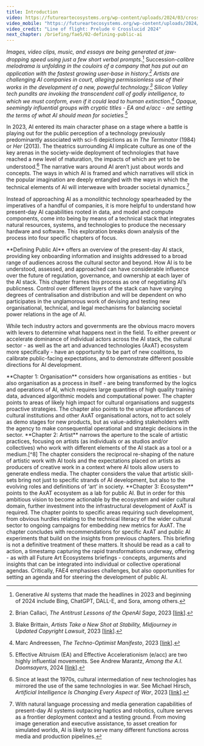 ```yaml
---
title: Introduction
video: https://futureartecosystems.org/wp-content/uploads/2024/03/crosslucid-fae4-prelude.mp4
video_mobile: "https://futureartecosystems.org/wp-content/uploads/2024/03/CROSSLUCID_CH0A_PRE_HD.mp4"
video_credit: "Line of flight: Prelude © Crosslucid 2024"
next_chapter: /briefing/fae5/02-defining-public-ai
---
```


<Box>

_Images, video clips, music, and essays are being generated at jaw-dropping speed using just a few short verbal prompts._[^1] Succession-_calibre melodrama is unfolding in the couloirs of a company that has put out an application with the fastest growing user-base in history.[^2] Artists are challenging AI companies in court, alleging permissionless use of their works in the development of a new, powerful technology.[^3] Silicon Valley tech pundits are invoking the transcendent call of godly intelligence, to which we must conform, even if it could lead to human extinction.[^4] Opaque, seemingly influential groups with cryptic titles - EA and e/acc - are setting the terms of what AI should mean for societies._[^5]

In 2023, AI entered its main character phase on a stage where a battle is playing out for the public perception of a technology previously predominantly associated with sci-fi depictions as in _The Terminator_ (1984) or _Her_ (2013). The theatrics surrounding AI implicate culture as one of the key arenas in the society-wide deployment of technologies that have reached a new level of maturation, the impacts of which are yet to be understood.[^6] The narrative wars around AI aren’t just about words and concepts. The ways in which AI is framed and which narratives will stick in the popular imagination are deeply entangled with the ways in which the technical elements of AI will interweave with broader societal dynamics.[^7]

Instead of approaching AI as a monolithic technology spearheaded by the imperatives of a handful of companies, it is more helpful to understand how present-day AI capabilities rooted in data, and model and compute components, come into being by means of a technical stack that integrates natural resources, systems, and technologies to produce the necessary hardware and software. This exploration breaks down analysis of the process into four specific chapters of focus.

</Box>

<Box>
**Defining Public AI** offers an overview of the present-day AI stack, providing key onboarding information and insights addressed to a broad range of audiences across the cultural sector and beyond. How AI is to be understood, assessed, and approached can have considerable influence over the future of regulation, governance, and ownership at each layer of the AI stack. This chapter frames this process as one of negotiating AI’s publicness. Control over different layers of the stack can have varying degrees of centralisation and distribution and will be dependent on who participates in the unglamorous work of devising and testing new organisational, technical, and legal mechanisms for balancing societal power relations in the age of AI.

While tech industry actors and governments are the obvious macro movers with levers to determine what happens next in the field. To either prevent or accelerate dominance of individual actors across the AI stack, the cultural sector - as well as the art and advanced technologies (AxAT) ecosystem more specifically - have an opportunity to be part of new coalitions, to calibrate public-facing expectations, and to demonstrate different possible directions for AI development.

</Box>
<Box>
**Chapter 1: Organisation** considers how organisations as entities - but also organisation as a process in itself - are being transformed by the logics and operations of AI, which requires large quantities of high quality training data, advanced algorithmic models and computational power. The chapter points to areas of likely high impact for cultural organisations and suggests proactive strategies. The chapter also points to the unique affordances of cultural institutions and other AxAT organisational actors, not to act solely as demo stages for new products, but as value-adding stakeholders with the agency to make consequential operational and strategic decisions in the sector.
</Box>
<Box>
**Chapter 2: Artist** narrows the aperture to the scale of artistic practices, focusing on artists (as individuals or as studios and/or collectives) who work with different elements of the AI stack as a tool or a medium.[^8] The chapter considers the reciprocal re-shaping of the nature of artistic work with AI tools and the expectations placed on artists as producers of creative work in a context where AI tools allow users to generate endless media. The chapter considers the value that artistic skill-sets bring not just to specific strands of AI development, but also to the evolving roles and definitions of ‘art’ in society.
</Box>
<Box>
**Chapter 3: Ecosystem** points to the AxAT ecosystem as a lab for public AI. But in order for this ambitious vision to become actionable by the ecosystem and wider cultural domain, further investment into the infrastructural development of AxAT is required. The chapter points to specific areas requiring such development, from obvious hurdles relating to the technical literacy of the wider cultural sector to ongoing campaigns for embedding new metrics for AxAT. The chapter concludes with recommendations for specific AxAT and public AI experiments that build on the insights from previous chapters.

</Box>
<Box>
This briefing is not a definitive treatment of these matters. It should be read as a call to action, a timestamp capturing the rapid transformations underway, offering - as with all Future Art Ecosystems briefings - concepts, arguments and insights that can be integrated into individual or collective operational agendas. Critically, FAE4 emphasises challenges, but also opportunities for setting an agenda and for steering the development of public AI.

</Box>

[^1]: Generative AI systems that made the headlines in 2023 and beginning of 2024 include Bing, ChatGPT, DALL-E, and Sora, among others.
[^2]: Brian Callaci, _The Antitrust Lessons of the OpenAI Saga_, 2023 [[link](https://www.thenation.com/article/economy/the-antitrust-lessons-of-the-openai-saga/)].
[^3]: Blake Brittain, _Artists Take a New Shot at Stability, Midjourney in Updated Copyright Lawsuit_, 2023 [[link](https://www.reuters.com/legal/litigation/artists-take-new-shot-stability-midjourney-updated-copyright-lawsuit-2023-11-30/#:~:text=Illustrators%20Sarah%20Andersen%2C%20Kelly%20McKernan,their%20work%20in%20AI%20training.)].
[^4]: Marc Andreessen, _The Techno-Optimist Manifesto_, 2023 [[link](https://a16z.com/the-techno-optimist-manifesto/)].
[^5]: Effective Altruism (EA) and Effective Accelerationism (e/acc) are two highly influential movements. See Andrew Marantz, _Among the A.I. Doomsayers_, 2024 [[link](https://www.newyorker.com/magazine/2024/03/18/among-the-ai-doomsayers)].
[^6]: Since at least the 1970s, cultural intermediation of new technologies has mirrored the use of the same technologies in war. See Michael Hirsch, _Artificial Intelligence Is Changing Every Aspect of War_, 2023 [[link](https://foreignpolicy.com/2023/04/11/ai-arms-race-artificial-intelligence-chatgpt-military-technology/)].
[^7]: With natural language processing and media generation capabilities of present-day AI systems outpacing haptics and robotics, culture serves as a frontier deployment context and a testing ground. From moving image generation and executive assistance, to asset creation for simulated worlds, AI is likely to serve many different functions across media and production pipelines.
[^8]: There are many artists who also work with AI as a topic or theme. The impacts of these practices are valuable but not considered in any detail within this publication given FAE4’s focus on technical systems and operations.

